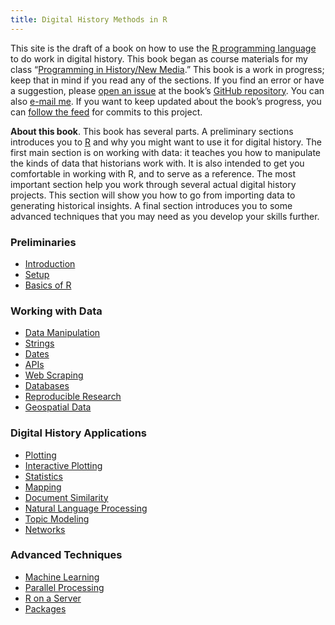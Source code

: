```yaml
---
title: Digital History Methods in R
---
```


This site is the draft of a book on how to use the [R programming language](http://www.r-project.org/) to do work in digital history. This book began as course materials for my class "[Programming in History/New Media](http://lincolnmullen.com/courses/clio3.2014/)." This book is a work in progress; keep that in mind if you read any of the sections. If you find an error or have a suggestion, please [open an issue](https://github.com/lmullen/dh-methods-in-r/issues) at the book's [GitHub repository](https://github.com/lmullen/dh-methods-in-r/). You can also [e-mail me](mailto:lincoln@lincolnmullen.com). If you want to keep updated about the book's progress, you can <a href="https://github.com/lmullen/dh-methods-in-r/commits/master.atom">follow the feed</a> for commits to this project.  

**About this book**. This book has several parts. A preliminary sections introduces you to [R](http://www.r-project.org/) and why you might want to use it for digital history. The first main section is on working with data: it teaches you how to manipulate the kinds of data that historians work with. It is also intended to get you comfortable in working with R, and to serve as a reference. The most important section help you work through several actual digital history projects. This section will show you how to go from importing data to generating historical insights. A final section introduces you to some advanced techniques that you may need as you develop your skills further.

### Preliminaries

- [Introduction](introduction.html)
- [Setup](setup.html)
- [Basics of R](basics.html)

### Working with Data

- [Data Manipulation](data.html)
- [Strings](strings.html)
- [Dates](dates.html)
- [APIs](apis.html)
- [Web Scraping](scraping.html)
- [Databases](databases.html)
- [Reproducible Research](reproducible.html)
- [Geospatial Data](geospatial-data.html)

### Digital History Applications

- [Plotting](plotting.html)
- [Interactive Plotting](interactive.html)
- [Statistics](statistics.html)
- [Mapping](mapping.html)
- [Document Similarity](document-similarity.html)
- [Natural Language Processing](nlp.html)
- [Topic Modeling](topic-modeling.html)
- [Networks](networks.html)

### Advanced Techniques

- [Machine Learning](machine-learning.html)
- [Parallel Processing](parallel.html)
- [R on a Server](server.html)
- [Packages](packages.html)
